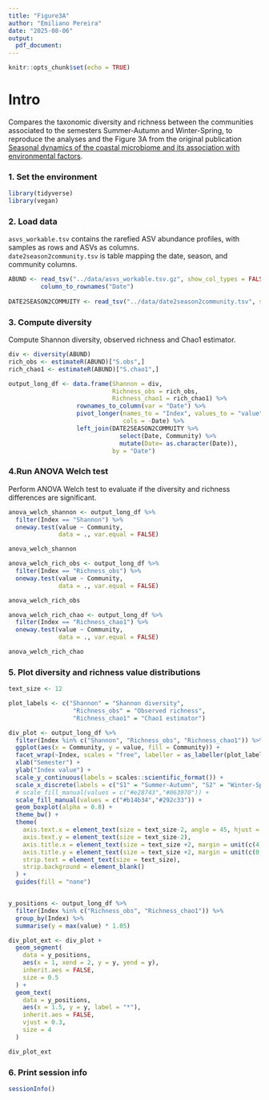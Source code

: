 ```yaml
---
title: "Figure3A"
author: "Emiliano Pereira"
date: "2025-08-06"
output:
  pdf_document:
---
```


```r
knitr::opts_chunk$set(echo = TRUE)
```

# Intro
Compares the taxonomic diversity and richness between the communities associated to the 
semesters Summer-Autumn and Winter-Spring, to reproduce the analyses and the Figure 3A 
from the original publication [Seasonal dynamics of the coastal microbiome and its association with environmental factors](https://doi.org/10.1038/s41597-023-02266-0).

### **1. Set the environment**
```r
library(tidyverse)
library(vegan)
```

### **2. Load data**
`asvs_workable.tsv` contains the rarefied ASV abundance profiles, with samples as rows and ASVs as columns.  
`date2season2community.tsv` is table mapping the date, season, and community columns.

```r
ABUND <- read_tsv("../data/asvs_workable.tsv.gz", show_col_types = FALSE) %>%
         column_to_rownames("Date") 
                    
DATE2SEASON2COMMUITY <- read_tsv("../data/date2season2community.tsv", show_col_types = FALSE)
```

### **3. Compute diversity**
Compute Shannon diversity, observed richness and Chao1 estimator.
```r
div <- diversity(ABUND)
rich_obs <- estimateR(ABUND)["S.obs",]
rich_chao1 <- estimateR(ABUND)["S.chao1",]

output_long_df <- data.frame(Shannon = div, 
                             Richness_obs = rich_obs,
                             Richness_chao1 = rich_chao1) %>%
                   rownames_to_column(var = "Date") %>%
                   pivot_longer(names_to = "Index", values_to = "value", 
                                cols = -Date) %>%
                   left_join(DATE2SEASON2COMMUITY %>% 
                               select(Date, Community) %>%
                               mutate(Date= as.character(Date)), 
                             by = "Date") 

```

### **4.Run ANOVA Welch test** 
Perform ANOVA Welch test to evaluate if the diversity and richness differences are significant. 
```r

anova_welch_shannon <- output_long_df %>%
  filter(Index == "Shannon") %>%
  oneway.test(value ~ Community, 
              data = ., var.equal = FALSE) 

anova_welch_shannon

anova_welch_rich_obs <- output_long_df %>%
  filter(Index == "Richness_obs") %>%
  oneway.test(value ~ Community, 
              data = ., var.equal = FALSE) 

anova_welch_rich_obs

anova_welch_rich_chao <- output_long_df %>%
  filter(Index == "Richness_chao1") %>%
  oneway.test(value ~ Community, 
              data = ., var.equal = FALSE) 

anova_welch_rich_chao
```

### **5. Plot diversity and richness value distributions**

```r
text_size <- 12

plot_labels <- c("Shannon" = "Shannon diversity", 
                  "Richness_obs" = "Observed richness", 
                  "Richness_chao1" = "Chao1 estimator")

div_plot <- output_long_df %>%
  filter(Index %in% c("Shannon", "Richness_obs", "Richness_chao1")) %>%
  ggplot(aes(x = Community, y = value, fill = Community)) +
  facet_wrap(~Index, scales = "free", labeller = as_labeller(plot_labels)) +
  xlab("Semester") +
  ylab("Index value") +
  scale_y_continuous(labels = scales::scientific_format()) +
  scale_x_discrete(labels = c("S1" = "Summer-Autumn", "S2" = "Winter-Spring")) +
  # scale_fill_manual(values = c("#e28743","#063970")) +
  scale_fill_manual(values = c("#b14b34","#292c33")) +
  geom_boxplot(alpha = 0.8) +
  theme_bw() +
  theme(
    axis.text.x = element_text(size = text_size-2, angle = 45, hjust = 1),
    axis.text.y = element_text(size = text_size-2),
    axis.title.x = element_text(size = text_size +2, margin = unit(c(4,0,0,0), "mm")),
    axis.title.y = element_text(size = text_size +2, margin = unit(c(0,2,0,0), "mm")),
    strip.text = element_text(size = text_size),
    strip.background = element_blank()
  ) +
  guides(fill = "none")


y_positions <- output_long_df %>%
  filter(Index %in% c("Richness_obs", "Richness_chao1")) %>%
  group_by(Index) %>%
  summarise(y = max(value) * 1.05)

div_plot_ext <- div_plot +
  geom_segment(
    data = y_positions,
    aes(x = 1, xend = 2, y = y, yend = y),
    inherit.aes = FALSE,
    size = 0.5
  ) +
  geom_text(
    data = y_positions,
    aes(x = 1.5, y = y, label = "*"),
    inherit.aes = FALSE,
    vjust = 0.3,
    size = 4
  )

div_plot_ext
```

### **6. Print session info**
```r
sessionInfo()
```
